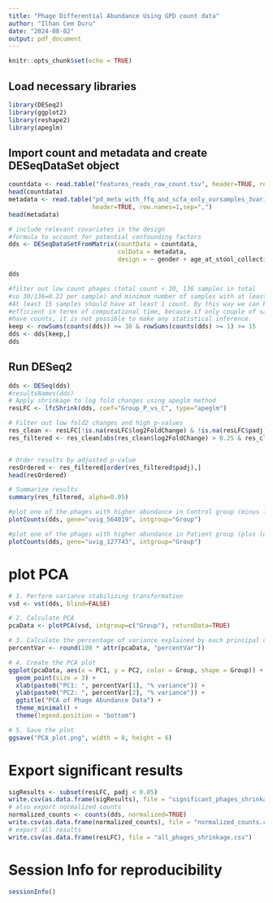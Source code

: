 ```yaml
---
title: "Phage Differential Abundance Using GPD count data"
author: "Ilhan Cem Duru"
date: "2024-08-02"
output: pdf_document
---
```


```r
knitr::opts_chunk$set(echo = TRUE)
```

## Load necessary libraries
```r
library(DESeq2)
library(ggplot2)
library(reshape2)
library(apeglm)
```

## Import count and metadata and create DESeqDataSet object
```r
countdata <- read.table("features_reads_raw_count.tsv", header=TRUE, row.names=1)
head(countdata)
metadata <- read.table("pd_meta_with_ffq_and_scfa_only_oursamples_3variables.csv",
                       header=TRUE, row.names=1,sep=",")
head(metadata)

# include relevant covariates in the design
#formula to account for potential confounding factors
dds <- DESeqDataSetFromMatrix(countData = countdata,
                              colData = metadata,
                              design = ~ gender + age_at_stool_collection + Group)

dds

#filter out low count phages (total count < 30, 136 samples in total
#so 30/136=0.22 per sample) and minimum number of samples with at least 1 count.
#At least 15 samples should have at least 1 count. By this way we can be
#efficient in terms of computational time, because if only couple of samples
#have counts, it is not possible to make any statistical inference.
keep <- rowSums(counts(dds)) >= 30 & rowSums(counts(dds) >= 1) >= 15
dds <- dds[keep,]
dds
```

## Run DESeq2
```r
dds <- DESeq(dds)
#resultsNames(dds)
# Apply shrinkage to log fold changes using apeglm method
resLFC <- lfcShrink(dds, coef="Group_P_vs_C", type="apeglm")

# Filter out low fold2 changes and high p-values
res_clean <- resLFC[!is.na(resLFC$log2FoldChange) & !is.na(resLFC$padj), ]
res_filtered <- res_clean[abs(res_clean$log2FoldChange) > 0.25 & res_clean$padj < 0.05, ]


# Order results by adjusted p-value
resOrdered <- res_filtered[order(res_filtered$padj),]
head(resOrdered)

# Summarize results
summary(res_filtered, alpha=0.05)

#plot one of the phages with higher abundance in Control group (minus log2fold)
plotCounts(dds, gene="uvig_564019", intgroup="Group")

#plot one of the phages with higher abundance in Patient group (plus log2fold)
plotCounts(dds, gene="uvig_127743", intgroup="Group")

```
# plot PCA
```r
# 1. Perform variance stabilizing transformation
vsd <- vst(dds, blind=FALSE)

# 2. Calculate PCA
pcaData <- plotPCA(vsd, intgroup=c("Group"), returnData=TRUE)

# 3. Calculate the percentage of variance explained by each principal component
percentVar <- round(100 * attr(pcaData, "percentVar"))

# 4. Create the PCA plot
ggplot(pcaData, aes(x = PC1, y = PC2, color = Group, shape = Group)) +
  geom_point(size = 3) +
  xlab(paste0("PC1: ", percentVar[1], "% variance")) +
  ylab(paste0("PC2: ", percentVar[2], "% variance")) +
  ggtitle("PCA of Phage Abundance Data") +
  theme_minimal() +
  theme(legend.position = "bottom")

# 5. Save the plot
ggsave("PCA_plot.png", width = 8, height = 6)
```

# Export significant results
```r
sigResults <- subset(resLFC, padj < 0.05)
write.csv(as.data.frame(sigResults), file = "significant_phages_shrinkage.csv")
# also export normalized counts
normalized_counts <- counts(dds, normalized=TRUE)
write.csv(as.data.frame(normalized_counts), file = "normalized_counts.csv")
# export all results
write.csv(as.data.frame(resLFC), file = "all_phages_shrinkage.csv")
```

# Session Info for reproducibility
```r
sessionInfo()
```